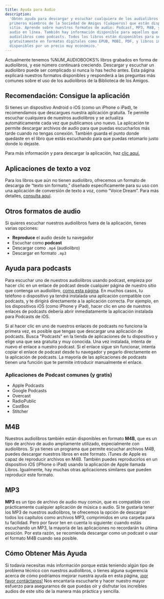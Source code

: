 ```yaml
---
title: Ayuda para Audio
description:
  'Obtén ayuda para descargar y escuchar cualquiera de los audiolibros gratuitos de los
  primeros miembros de la Sociedad de Amigos (Cuáqueros) que están disponibles en este
  sitio. Aprende sobre nuestros formatos de audio: Podcast, MP3, M4B, y cómo reproducir el
  audio en línea. También hay información disponible para aquellos que nunca han escuchado
  audiolibros como podcasts. Todos los libros están disponibles para ser descargados
  gratuitamente en formatos digitales como EPUB, MOBI, PDF, y libros impresos están
  disponibles por un precio muy económico.'
---
```


<Lead>
  Actualmente tenemos %NUM_AUDIOBOOKS% libros grabados en forma de audiolibros, y ese
  número continuará creciendo. Descargar y escuchar un audiolibro puede ser complicado si
  nunca lo has hecho antes. Esta página explicará nuestros formatos disponibles y
  responderá a las preguntas más comunes sobre el uso de los audiolibros de la Biblioteca
  de los Amigos.
</Lead>

## Recomendación: Consigue la aplicación

Si tienes un dispositivo Android o iOS (como un iPhone o iPad), te recomendamos que
descargues nuestra aplicación gratuita. Te permite escuchar cualquiera de nuestros
audiolibros y se actualiza automáticamente cada vez que publicamos uno nuevo. La
aplicación te permite descargar archivos de audio para que puedas escucharlos más tarde
cuando no tengas conexión. También guarda el punto donde quedaste en el libro que estás
escuchando para que puedas retomarlo justo donde lo dejaste.

Para más información y para descargar la aplicación, haz [clic aquí.](/app)

## Aplicaciones de texto a voz

Para los libros que aún no tienen audiolibro, ofrecemos un formato de descarga de “texto
sin formato,” diseñado específicamente para su uso con una aplicación de conversión de
texto a voz, como “Voice Dream”. Para más detalles,
[consulta aquí](/descargar-texto-sin-formato).

## Otros formatos de audio

Si quieres escuchar nuestros audiolibros fuera de la aplicación, tienes varias opciones:

- **Reproduce** el audio desde tu navegador
- Escuchar como **podcast**
- Descargar como `.mp4` (audiolibro)
- Descargar en formato `.mp3`

## Ayuda para podcasts

Para escuchar uno de nuestros audiolibros usando podcast, empieza por hacer clic en un
enlace de podcast desde cualquier página de nuestro sitio que contenga un audiolibro,
[como esta página](/william-penn/no-cruz-no-corona#audiobook). En muchos casos, tu
teléfono o dispositivo ya tendrá instalada una aplicación compatible con podcasts, y te
dirigirá directamente a la aplicación correcta. Por ejemplo, en los dispositivos iOS (como
iPhone y iPad), hacer clic en uno de nuestros enlaces de podcasts debería abrir
inmediatamente la aplicación instalada para Podcasts de iOS.

Si al hacer clic en uno de nuestros enlaces de podcasts no funciona la primera vez, es
posible que tengas que descargar una aplicación de podcasts. Busca "Podcasts" en la tienda
de aplicaciones de tu dispositivo y elige una que sea gratuita y muy conocida. Una vez
instalada, intenta de nuevo el enlace a nuestro podcast. Si el enlace sigue sin funcionar,
intenta copiar el enlace de podcast desde tu navegador y pegarlo directamente en la
aplicación de podcasts. La mayoría de las aplicaciones de podcasts tienen una función que
te permite introducir manualmente el enlace.

### Aplicaciones de Podcast comunes (y gratis)

- Apple Podcasts
- Google Podcasts
- Overcast
- RadioPublic
- CastBox
- Stitcher

## M4B

Nuestros audiolibros también están disponibles en formato **M4B**, que es un tipo de
archivo de audio ampliamente utilizado, especialmente con audiolibros. Si ya tienes un
programa que permite escuchar archivos M4B, puedes descargar nuestros libros en este
formato. iTunes de Apple es capaz de reproducir archivos en M4B. También puedes
reproducirlos en un dispositivo iOS (iPhone o iPad) usando la aplicación de Apple llamada
Libros. Igualmente, hay muchas otras aplicaciones similares que pueden reproducir este
formato.

## MP3

**MP3** es un tipo de archivo de audio muy común, que es compatible con prácticamente
cualquier aplicación de música o audio. Si te gustaría tener los MP3 de nuestros
audiolibros, te ofrecemos la opción de descargar todos los capítulos como archivos MP3,
comprimidos en una carpeta para tu facilidad. Pero por favor ten en cuenta lo siguiente:
cuando estás escuchando un MP3, la mayoría de las aplicaciones no recordarán tu última
posición. Por esta razón, se recomienda descargar como un podcast o usar el formato M4B
cuando sea posible.

## Cómo Obtener Más Ayuda

Si todavía necesitas más información porque estás teniendo algún tipo de problema técnico
con nuestros audiolibros, o tienes alguna sugerencia acerca de cómo podríamos mejorar
nuestra ayuda en esta página, [¡por favor contáctanos!](./contactanos) Nos encantaría
escucharte y hacer nuestro mayor esfuerzo para asegurarnos de que puedas oír y disfrutar
los increíbles audios de este sitio de la manera más práctica y sencilla.
